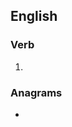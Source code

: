 ==English==

===Verb===
{{head|en|verb form}}

# {{present participle of|reteach|lang=en|nocat=1}}

===Anagrams===
* {{anagrams|en|a=aceeghinrt|recheating|teachering}}
